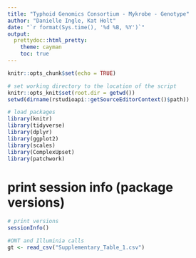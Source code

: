 ```yaml
---
title: "Typhoid Genomics Consortium - Mykrobe - Genotype"
author: "Danielle Ingle, Kat Holt"
date: "`r format(Sys.time(), '%d %B, %Y')`"
output: 
  prettydoc::html_pretty:
    theme: cayman
    toc: true
---
```




```r
knitr::opts_chunk$set(echo = TRUE)

# set working directory to the location of the script
knitr::opts_knit$set(root.dir = getwd())
setwd(dirname(rstudioapi::getSourceEditorContext()$path))

# load packages
library(knitr)
library(tidyverse)
library(dplyr)
library(ggplot2)
library(scales)
library(ComplexUpset)
library(patchwork)
```

# print session info (package versions)
```r

# print versions
sessionInfo()

```


```r

#ONT and Illuminia calls
gt <- read_csv("Supplementary_Table_1.csv")

```



